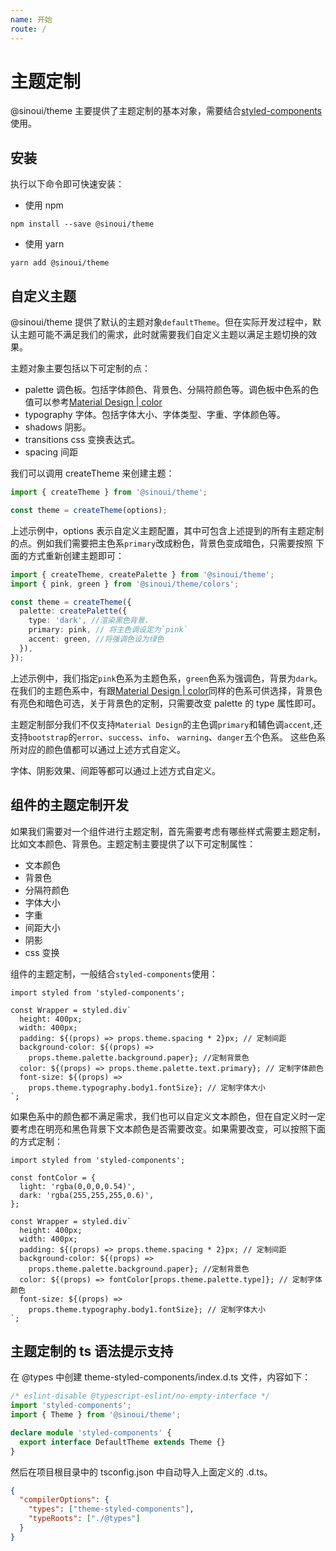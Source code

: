 ```yaml
---
name: 开始
route: /
---
```


# 主题定制

@sinoui/theme 主要提供了主题定制的基本对象，需要结合[styled-components](https://github.com/styled-components/styled-components)
使用。

## 安装

执行以下命令即可快速安装：

- 使用 npm

```shell
npm install --save @sinoui/theme
```

- 使用 yarn

```shell
yarn add @sinoui/theme
```

## 自定义主题

@sinoui/theme 提供了默认的主题对象`defaultTheme`。但在实际开发过程中，默认主题可能不满足我们的需求，此时就需要我们自定义主题以满足主题切换的效果。

主题对象主要包括以下可定制的点：

- palette 调色板。包括字体颜色、背景色、分隔符颜色等。调色板中色系的色值可以参考[Material Design | color](https://material.io/design/color/#tools-for-picking-colors)
- typography 字体。包括字体大小、字体类型、字重、字体颜色等。
- shadows 阴影。
- transitions css 变换表达式。
- spacing 间距

我们可以调用 createTheme 来创建主题：

```ts
import { createTheme } from '@sinoui/theme';

const theme = createTheme(options);
```

上述示例中，options 表示自定义主题配置，其中可包含上述提到的所有主题定制的点。例如我们需要把主色系`primary`改成粉色，背景色变成暗色，只需要按照
下面的方式重新创建主题即可：

```ts
import { createTheme, createPalette } from '@sinoui/theme';
import { pink, green } from '@sinoui/theme/colors';

const theme = createTheme({
  palette: createPalette({
    type: 'dark', //渲染黑色背景，
    primary: pink, // 将主色调设定为`pink`
    accent: green, //将强调色设为绿色
  }),
});
```

上述示例中，我们指定`pink`色系为主题色系，`green`色系为强调色，背景为`dark`。在我们的主题色系中，有跟[Material Design | color](https://material.io/design/color/#tools-for-picking-colors)同样的色系可供选择，背景色有亮色和暗色可选，关于背景色的定制，只需要改变
palette 的 type 属性即可。

主题定制部分我们不仅支持`Material Design`的主色调`primary`和辅色调`accent`,还支持`bootstrap`的`error`、`success`、`info`、 `warning`、`danger`五个色系。
这些色系所对应的颜色值都可以通过上述方式自定义。

字体、阴影效果、间距等都可以通过上述方式自定义。

## 组件的主题定制开发

如果我们需要对一个组件进行主题定制，首先需要考虑有哪些样式需要主题定制，比如文本颜色、背景色。主题定制主要提供了以下可定制属性：

- 文本颜色
- 背景色
- 分隔符颜色
- 字体大小
- 字重
- 间距大小
- 阴影
- css 变换

组件的主题定制，一般结合`styled-components`使用：

```tsx
import styled from 'styled-components';

const Wrapper = styled.div`
  height: 400px;
  width: 400px;
  padding: ${(props) => props.theme.spacing * 2}px; // 定制间距
  background-color: ${(props) =>
    props.theme.palette.background.paper}; //定制背景色
  color: ${(props) => props.theme.palette.text.primary}; // 定制字体颜色
  font-size: ${(props) =>
    props.theme.typography.body1.fontSize}; // 定制字体大小
`;
```

如果色系中的颜色都不满足需求，我们也可以自定义文本颜色，但在自定义时一定要考虑在明亮和黑色背景下文本颜色是否需要改变。如果需要改变，可以按照下面的方式定制：

```tsx
import styled from 'styled-components';

const fontColor = {
  light: 'rgba(0,0,0,0.54)',
  dark: 'rgba(255,255,255,0.6)',
};

const Wrapper = styled.div`
  height: 400px;
  width: 400px;
  padding: ${(props) => props.theme.spacing * 2}px; // 定制间距
  background-color: ${(props) =>
    props.theme.palette.background.paper}; //定制背景色
  color: ${(props) => fontColor[props.theme.palette.type]}; // 定制字体颜色
  font-size: ${(props) =>
    props.theme.typography.body1.fontSize}; // 定制字体大小
`;
```

## 主题定制的 ts 语法提示支持

在 @types 中创建 theme-styled-components/index.d.ts 文件，内容如下：

```ts
/* eslint-disable @typescript-eslint/no-empty-interface */
import 'styled-components';
import { Theme } from '@sinoui/theme';

declare module 'styled-components' {
  export interface DefaultTheme extends Theme {}
}
```

然后在项目根目录中的 tsconfig.json 中自动导入上面定义的 .d.ts。

```json
{
  "compilerOptions": {
    "types": ["theme-styled-components"],
    "typeRoots": ["./@types"]
  }
}
```

